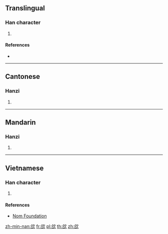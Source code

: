 ==Translingual==

===Han character===
{{Han char|rn=76|rad=欠|as=06|sn=10|four=87682|canj=ORNO|ids=⿰合欠}}

# {{defn|Han|sort=欠06}}

====References====
* {{Han ref|kx=0567.290|dkj=16071|dj=0956.020|hdz=32138.180|uh=6B31|ud=27441|bh=D1F8|bd=53752}}

----

==Cantonese==

===Hanzi===
{{yue-hanzi|jyut=[[hot3]], [[hap6]]|y=hot3, hap6}}

# {{defn|lang=yue|sort=欠06}}

----

==Mandarin==

===Hanzi===
{{cmn-hanzi|pin=[[hē]] ([[he2]]), [[xiá]] ([[xia2]])|wg=ho<sup>2</sup>, hsia<sup>2</sup>}}

# {{defn|lang=cmn|sort=欠06}}

----

==Vietnamese==

===Han character===
{{vi-readings|rs=欠06| hanviet = hát}}

# {{defn|lang=vi|sort=欠06}}

====References====
*[http://nomfoundation.org/common/nom_details.php?codepoint=6b31 Nom Foundation]

[[zh-min-nan:欱]]
[[fr:欱]]
[[pl:欱]]
[[th:欱]]
[[zh:欱]]